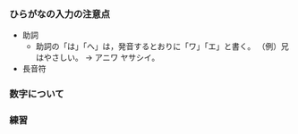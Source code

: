 ### ひらがなの入力の注意点

- 助詞
  - 助詞の「は」「へ」は，発音するとおりに「ワ」「エ」と書く。 （例）兄はやさしい。 → アニワ ヤサシイ。
- 長音符

### 数字について

### 練習
